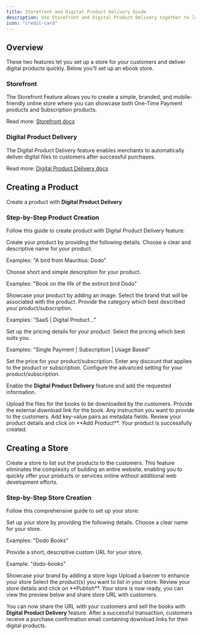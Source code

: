 ```yaml
---
title: Storefront and Digital Product Delivery Guide
description: Use Storefront and Digital Product Delivery together to launch your ebook storefront quickly.
icon: "credit-card"
---
```


## Overview
These two features let you set up a store for your customers and deliver digital products quickly.
Below you'll set up an ebook store.

### Storefront
The Storefront Feature allows you to create a simple, branded, and mobile-friendly online store where you can showcase both One-Time Payment products and Subscription products.

Read more: [Storefront docs](https://docs.dodopayments.com/features/storefront)

### Digital Product Delivery
The Digital Product Delivery feature enables merchants to automatically deliver digital files to customers after successful purchases.

Read more: [Digital Product Delivery docs](https://docs.dodopayments.com/features/digital-product-delivery)


## Creating a Product
Create a product with **Digital Product Delivery** 

### Step-by-Step Product Creation

Follow this guide to create product with Digital Product Delivery feature:

<Steps>
<Step title="Configure Product Details">
Create your product by providing the following details.

<ParamField path="Product Name" type="string" required>
Choose a clear and descriptive name for your product.

Examples: "A bird from Mauritius: Dodo"
</ParamField>

<ParamField path="Product Description" type="string" required>
Choose short and simple description for your product.

Examples: "Book on the life of the extinct bird Dodo"
</ParamField>

<ParamField path="Product Image" required>
Showcase your product by adding an image.

</ParamField>

<ParamField path="Brand" type="string">
Select the brand that will be associated with the product.

</ParamField>

<ParamField path="Tax Category" required>
Provide the category which best described your product/subscription.

Examples: "SaaS | Digital Product..."
</ParamField>
</Step>

<Step title="Configure Pricing Details">
Set up the pricing details for your product.

<ParamField path="Pricing Type" required>
Select the pricing which best suits you.

Examples: "Single Payment | Subscription | Usage Based"
</ParamField>

<ParamField path="Price" required>
Set the price for your product/subscription.

</ParamField>

<ParamField path="Discount Applicable">
Enter any discount that applies to the product or subscription.

</ParamField>
</Step>


<Step title="Configure Advanced Settings">
Configure the advanced setting for your product/subscription.

Enable the **Digital Product Delivery** feature and add the requested information.

<ParamField path="File Upload">
Upload the files for the books to be downloaded by the customers.

</ParamField>

<ParamField path="External Download Link">
Provide the external download link for the book.

</ParamField>

<ParamField path="Instructions">
Any instruction you want to provide to the customers.

</ParamField>

<ParamField path="Metadata">
Add key-value pairs as metadata fields.

</ParamField>
</Step>


<Step title="Create Product">
Review your product details and click on **Add Product**.

<Check>
Your product is successfully created.
</Check>

</Step>
</Steps>


## Creating a Store
Create a store to list out the products to the customers. This feature eliminates the complexity of building an entire website, enabling you to quickly offer your products or services online without additional web development efforts.

### Step-by-Step Store Creation

Follow this comprehensive guide to set up your store:

<Steps>
<Step title="Configure Basic Information">
Set up your store by providing the following details.

<ParamField path="Store Name" type="string" required>
Choose a clear name for your store.

Examples: "Dodo Books"
</ParamField>

<ParamField path="Store URL" type="string" required>
Provide a short, descriptive custom URL for your store.

Example: "dodo-books"
</ParamField>

<ParamField path="Store Logo" required>
Showcase your brand by adding a store logo

</ParamField>

<ParamField path="Store Banner" required>
Upload a banner to enhance your store

</ParamField>

<ParamField path="Select Products" required>
Select the product(s) you want to list in your store.

</ParamField>
</Step>


<Step title="Create Store">
Review your store details and click on **Publish**.

<Check>
Your store is now ready, you can view the preview below and share store URL with customers.
</Check>

</Step>
</Steps>

You can now share the URL with your customers and sell the books with **Digital Product Delivery** feature.
After a successful transaction, customers receive a purchase confirmation email containing download links for their digital products.